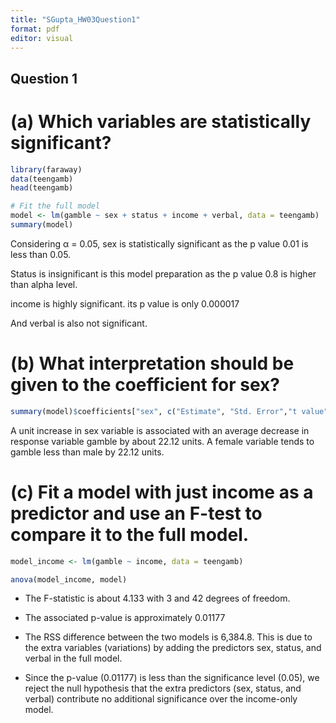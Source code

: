 ```yaml
---
title: "SGupta_HW03Question1"
format: pdf
editor: visual
---
```


## Question 1

# (a) Which variables are statistically significant?

```r
library(faraway)
data(teengamb)
head(teengamb)

# Fit the full model
model <- lm(gamble ~ sex + status + income + verbal, data = teengamb)
summary(model)
```

Considering α = 0.05, sex is statistically significant as the p value 0.01 is less than 0.05.

Status is insignificant is this model preparation as the p value 0.8 is higher than alpha level.

income is highly significant. its p value is only 0.000017

And verbal is also not significant.

# (b) What interpretation should be given to the coefficient for sex?

```r
summary(model)$coefficients["sex", c("Estimate", "Std. Error","t value", "Pr(>|t|)")]
```

A unit increase in sex variable is associated with an average decrease in response variable gamble by about 22.12 units. A female variable tends to gamble less than male by 22.12 units.

# (c) Fit a model with just income as a predictor and use an F-test to compare it to the full model.

```r
model_income <- lm(gamble ~ income, data = teengamb)

anova(model_income, model)

```

-   The F-statistic is about 4.133 with 3 and 42 degrees of freedom.

-   The associated p-value is approximately 0.01177

-   The RSS difference between the two models is 6,384.8. This is due to the extra variables (variations) by adding the predictors sex, status, and verbal in the full model.

-   Since the p-value (0.01177) is less than the significance level (0.05), we reject the null hypothesis that the extra predictors (sex, status, and verbal) contribute no additional significance over the income-only model.
